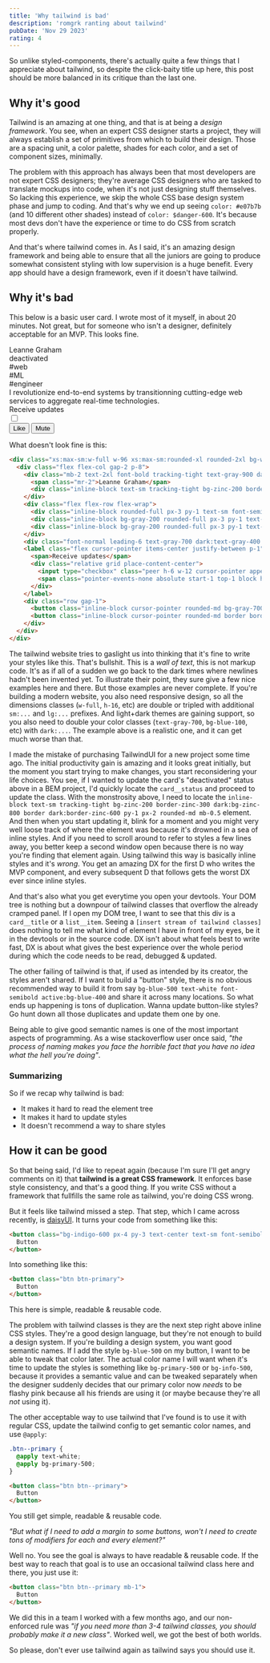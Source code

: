 ```yaml
---
title: 'Why tailwind is bad'
description: 'romgrk ranting about tailwind'
pubDate: 'Nov 29 2023'
rating: 4
---
```


So unlike styled-components, there's actually quite a few things that I appreciate about tailwind, so despite the click-baity title up here, this post should be more balanced in its critique than the last one.

## Why it's good

Tailwind is an amazing at one thing, and that is at being a *design framework*. You see, when an expert CSS designer starts a project, they will always establish a set of primitives from which to build their design. Those are a spacing unit, a color palette, shades for each color, and a set of component sizes, minimally.

The problem with this approach has always been that most developers are not expert CSS designers; they're average CSS designers who are tasked to translate mockups into code, when it's not just designing stuff themselves. So lacking this experience, we skip the whole CSS base design system phase and jump to coding. And that's why we end up seeing `color: #e07b7b` (and 10 different other shades) instead of `color: $danger-600`. It's because most devs don't have the experience or time to do CSS from scratch properly.

And that's where tailwind comes in. As I said, it's an amazing design framework and being able to ensure that all the juniors are going to produce somewhat consistent styling with low supervision is a huge benefit. Every app should have a design framework, even if it doesn't have tailwind.


## Why it's bad

This below is a basic user card. I wrote most of it myself, in about 20 minutes. Not great, but for someone who isn't a designer, definitely acceptable for an MVP. This looks fine.

<div class="xs:max-sm:w-full w-96 xs:max-sm:rounded-xl rounded-2xl bg-white border-zinc-100 dark:bg-zinc-900 border dark:border-zinc-700 mb-8">
  <div class="flex flex-col gap-2 p-8">
    <div class="mb-2 text-2xl font-bold tracking-tight text-gray-900 dark:text-white flex flex-row">
      <span class="mr-2">Leanne Graham</span>
      <div class="inline-block text-sm tracking-tight bg-zinc-200 border-zinc-300 dark:bg-zinc-800 border dark:border-zinc-600 py-1 px-2 rounded-md mb-0.5">deactivated</div>
    </div>
    <div class="flex flex-row flex-wrap">
      <div class="inline-block rounded-full px-3 py-1 text-sm font-semibold bg-gray-700 text-gray-200 dark:bg-gray-200 dark:text-gray-700 mr-2 mb-2">#web</div>
      <div class="inline-block bg-gray-200 rounded-full px-3 py-1 text-sm font-semibold text-gray-700 mr-2 mb-2">#ML</div>
      <div class="inline-block bg-gray-200 rounded-full px-3 py-1 text-sm font-semibold text-gray-700 mr-2 mb-2">#engineer</div>
    </div>
    <div class="font-normal leading-6 text-gray-700 dark:text-gray-400 mb-0.5">I revolutionize end-to-end systems by transitionning cutting-edge web services to aggregate real-time technologies.</div>
    <label class="flex cursor-pointer items-center justify-self-end p-1 gap-2">
      <span class="text-md text-gray-500">Receive updates</span>
      <div class="relative grid place-content-center">
        <input type="checkbox" class="peer h-6 w-12 cursor-pointer appearance-none rounded-full border border-gray-300 bg-white checked:border-gray-900 focus-visible:outline-none focus-visible:ring-2 focus-visible:ring-gray-900 focus-visible:ring-offset-2" />
        <span class="pointer-events-none absolute start-1 top-1 block h-4 w-4 rounded-full bg-gray-400 transition-all duration-200 peer-checked:start-7 peer-checked:bg-gray-900"></span>
      </div>
    </label>
    <div class="row gap-1">
      <button class="inline-block cursor-pointer rounded-md bg-gray-700 px-4 py-3.5 text-center text-sm font-semibold uppercase text-white transition duration-200 ease-in-out hover:bg-gray-800 focus-visible:outline-none focus-visible:ring-2 focus-visible:ring-gray-700 focus-visible:ring-offset-2 active:scale-95">Like</button>
      <button class="inline-block cursor-pointer rounded-md border border-gray-700 bg-transparent px-4 py-3.5 text-center text-sm font-semibold uppercase text-white transition duration-200 ease-in-out hover:bg-gray-800 focus-visible:outline-none focus-visible:ring-2 focus-visible:ring-gray-700 focus-visible:ring-offset-2 active:scale-95">Mute</button>
    </div>
  </div>
</div>

What doesn't look fine is this:

```html
<div class="xs:max-sm:w-full w-96 xs:max-sm:rounded-xl rounded-2xl bg-white border-zinc-100 dark:bg-zinc-900 border dark:border-zinc-700">
  <div class="flex flex-col gap-2 p-8">
    <div class="mb-2 text-2xl font-bold tracking-tight text-gray-900 dark:text-white flex flex-row">
      <span class="mr-2">Leanne Graham</span>
      <div class="inline-block text-sm tracking-tight bg-zinc-200 border-zinc-300 dark:bg-zinc-800 border dark:border-zinc-600 py-1 px-2 rounded-md mb-0.5">deactivated</div>
    </div>
    <div class="flex flex-row flex-wrap">
      <div class="inline-block rounded-full px-3 py-1 text-sm font-semibold bg-gray-700 text-gray-200 dark:bg-gray-200 dark:text-gray-700 mr-2 mb-2">#photography</div>
      <div class="inline-block bg-gray-200 rounded-full px-3 py-1 text-sm font-semibold text-gray-700 mr-2 mb-2">#travel</div>
      <div class="inline-block bg-gray-200 rounded-full px-3 py-1 text-sm font-semibold text-gray-700 mr-2 mb-2">#winter</div>
    </div>
    <div class="font-normal leading-6 text-gray-700 dark:text-gray-400 mb-0.5">I revolutionize end-to-end systems by transitionning cutting-edge web services to aggregate real-time technologies.</div>
    <label class="flex cursor-pointer items-center justify-between p-1">
      <span>Receive updates</span>
      <div class="relative grid place-content-center">
        <input type="checkbox" class="peer h-6 w-12 cursor-pointer appearance-none rounded-full border border-gray-300 bg-white checked:border-gray-900 focus-visible:outline-none focus-visible:ring-2 focus-visible:ring-gray-900 focus-visible:ring-offset-2" />
        <span class="pointer-events-none absolute start-1 top-1 block h-4 w-4 rounded-full bg-gray-400 transition-all duration-200 peer-checked:start-7 peer-checked:bg-gray-900"></span>
      </div>
    </label>
    <div class="row gap-1">
      <button class="inline-block cursor-pointer rounded-md bg-gray-700 px-4 py-3.5 text-center text-sm font-semibold uppercase text-white transition duration-200 ease-in-out hover:bg-gray-800 focus-visible:outline-none focus-visible:ring-2 focus-visible:ring-gray-700 focus-visible:ring-offset-2 active:scale-95">Like</button>
      <button class="inline-block cursor-pointer rounded-md border border-gray-700 bg-transparent px-4 py-3.5 text-center text-sm font-semibold uppercase text-white transition duration-200 ease-in-out hover:bg-gray-800 focus-visible:outline-none focus-visible:ring-2 focus-visible:ring-gray-700 focus-visible:ring-offset-2 active:scale-95">Mute</button>
    </div>
  </div>
</div>
```

The tailwind website tries to gaslight us into thinking that it's fine to write your styles like this. That's bullshit. This is a *wall of text*, this is not markup code. It's as if all of a sudden we go back to the dark times where newlines hadn't been invented yet. To illustrate their point, they sure give a few nice examples here and there. But those examples are never complete. If you're building a modern website, you also need responsive design, so all the dimensions classes (`w-full`, `h-16`, etc) are double or tripled with additional `sm:...` and `lg:...` prefixes. And light+dark themes are gaining support, so you also need to double your color classes (`text-gray-700`, `bg-blue-100`, etc) with `dark:...`. The example above is a realistic one, and it can get much worse than that.

I made the mistake of purchasing TailwindUI for a new project some time ago. The initial productivity gain is amazing and it looks great initially, but the moment you start trying to make changes, you start reconsidering your life choices. You see, if I wanted to update the card's "deactivated" status above in a BEM project, I'd quickly locate the `card__status` and proceed to update the class. With the monstrosity above, I need to locate the `inline-block text-sm tracking-tight bg-zinc-200 border-zinc-300 dark:bg-zinc-800 border dark:border-zinc-600 py-1 px-2 rounded-md mb-0.5` element. And then when you start updating it, blink for a moment and you might very well loose track of where the element was because it's drowned in a sea of inline styles. And if you need to scroll around to refer to styles a few lines away, you better keep a second window open because there is no way you're finding that element again. Using tailwind this way is basically inline styles and it's *wrong*. You get an amazing DX for the first D who writes the MVP component, and every subsequent D that follows gets the worst DX ever since inline styles.

And that's also what you get everytime you open your devtools. Your DOM tree is nothing but a downpour of tailwind classes that overflow the already cramped panel. If I open my DOM tree, I want to see that this div is a `card__title` or a `list__item`. Seeing a `[insert stream of tailwind classes]` does nothing to tell me what kind of element I have in front of my eyes, be it in the devtools or in the source code. DX isn't about what feels best to write fast, DX is about what gives the best experience over the whole period during which the code needs to be read, debugged & updated.

The other failing of tailwind is that, if used as intended by its creator, the styles aren't shared. If I want to build a "button" style, there is no obvious recommended way to build it from say `bg-blue-500 text-white font-semibold active:bg-blue-400` and share it across many locations. So what ends up happening is tons of duplication. Wanna update button-like styles? Go hunt down all those duplicates and update them one by one.

Being able to give good semantic names is one of the most important aspects of programming. As a wise stackoverflow user once said, *"the process of naming makes you face the horrible fact that you have no idea what the hell you're doing"*.

### Summarizing

So if we recap why tailwind is bad:

 - It makes it hard to read the element tree
 - It makes it hard to update styles
 - It doesn't recommend a way to share styles

## How it can be good

So that being said, I'd like to repeat again (because I'm sure I'll get angry comments on it) that **tailwind is a great CSS framework**. It enforces base style consistency, and that's a good thing. If you write CSS without a framework that fullfills the same role as tailwind, you're doing CSS wrong.

But it feels like tailwind missed a step. That step, which I came across recently, is [daisyUI](https://daisyui.com/). It turns your code from something like this:

```html
<button class="bg-indigo-600 px-4 py-3 text-center text-sm font-semibold inline-block text-white cursor-pointer uppercase transition duration-200 ease-in-out rounded-md hover:bg-indigo-700 focus-visible:outline-none focus-visible:ring-2 focus-visible:ring-indigo-600 focus-visible:ring-offset-2 active:scale-95">
  Button
</button>
```

Into something like this:

```html
<button class="btn btn-primary">
  Button
</button>
```

This here is simple, readable & reusable code.

The problem with tailwind classes is they are the next step right above inline CSS styles. They're a good design language, but they're not enough to build a design system. If you're building a design system, you want good semantic names. If I add the style `bg-blue-500` on my button, I want to be able to tweak that color later. The actual color name I will want when it's time to update the styles is something like `bg-primary-500` or `bg-info-500`, because it provides a semantic value and can be tweaked separately when the designer suddenly decides that our primary color now *needs* to be flashy pink because all his friends are using it (or maybe because they're all *not* using it).

The other acceptable way to use tailwind that I've found is to use it with regular CSS, update the tailwind config to get semantic color names, and use `@apply`:

```css
.btn--primary {
  @apply text-white;
  @apply bg-primary-500;
}
```

```html
<button class="btn btn--primary">
  Button
</button>
```

You still get simple, readable & reusable code.

*"But what if I need to add a margin to some buttons, won't I need to create tons of modifiers for each and every element?"*

Well no. You see the goal is always to have readable & reusable code. If the best way to reach that goal is to use an occasional tailwind class here and there, you just use it:

```html
<button class="btn btn--primary mb-1">
  Button
</button>
```

We did this in a team I worked with a few months ago, and our non-enforced rule was *"if you need more than 3-4 tailwind classes, you should probably make it a new class"*. Worked well, we got the best of both worlds.

So please, don't ever use tailwind again as tailwind says you should use it.

<br/>
<br/>
<RandomPlant />
<br/>
<br/>
